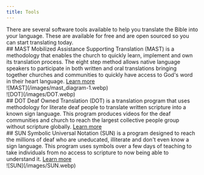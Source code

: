 ```yaml
---
title: Tools
---
```



<div class="">
There are several software tools available to help you translate the Bible into your language. These are available for free and are open sourced so you can start translating today.



<div class="md:flex">
<div class="w-2/3">
## MAST
Mobilized Assistance Supporting Translation (MAST) is a methodology that enables the church to quickly learn, implement and own its translation process.  The eight step method allows native language speakers to participate in both written and oral translations bringing together churches and communities to quickly have access to God's word in their heart language.
<a href="processes/mast" class="px-6 py-1 bg-#81A83E block w-max text-white decoration-none font-700 rounded text-lg mt-4">Learn more</a>
</div>
![MAST](/images/mast_diagram-1.webp)
</div>


<div class="md:flex">
![DOT](/images/DOT.webp)
<div class="w-2/3">
## DOT
Deaf Owned Translation (DOT) is a translation program that uses methodology for literate deaf people to translate written scripture into a known sign language.   This program produces videos for the deaf communities and church to reach the largest collective people group without scripture globally.
<a href="processes/mast" class="px-6 py-1 bg-#81A83E block w-max text-white decoration-none font-700 rounded text-lg mt-4">Learn more</a>
</div>

</div>


<div class="md:flex">
<div class="w-2/3">
## SUN
Symbolic Universal Notation (SUN) is a program designed to reach the millions of deaf who are uneducated, illiterate and don't even know a sign language.  This program uses symbols over a few days of teaching to take individuals from no access to scripture to now being able to understand it.
<a href="processes/mast" class="px-6 py-1 bg-#81A83E block w-max text-white decoration-none font-700 rounded text-lg mt-4">Learn more</a>
</div>
![SUN](/images/SUN.webp)
</div>


</div>

